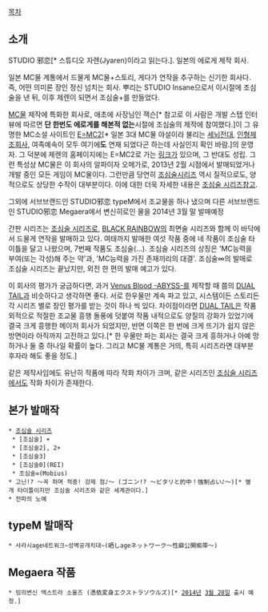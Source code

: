 [[목차]]

== 소개 ==
STUDIO 邪恋[* 스튜디오 자렌(Jyaren)이라고 읽는다.]. 일본의 에로게 제작 회사.

일본 MC물 계통에서 드물게 MC물+스토리, 게다가 연작을 추구하는 신기한 회사다. 즉, 어떤 의미론 장인 정신 넘치는 회사. 뿌리는 STUDIO Insane으로서 이시절에 조심술을 낸 뒤, 이후 제렌이 되면서 조심술+를 만들었다.

[[MC물]] 제작에 특화한 회사로, 애초에 사장님인 잭슨[* 참고로 이 사람은 개발 스탭 인터뷰에 따르면 '''단 한번도 에로게를 해본적 없는'''시절에 조심술의 제작에 참여했다.]이 그 유명한 MC소설 사이트인 [[E=MC2]][* 일본 3대 MC물 야설이라 불리는 [[세뇌전대]], [[인형제조회사]], 여족예속이 모두 여기에'''도''' 연재 되었다곤 하는데 사실인지 확인 바람.]의 운영자. 그 덕분에 제렌의 홈페이지에는 E=MC2로 가는 [[링크]]가 있으며, 그 반대도 성립. 그런 특성상 MC물은 이 회사의 알파이자 오메가로, 2013년 2월 시점에서 발매되었거나 개발 중인 모든 게임이 MC물이다. 그런만큼 당연히 [[조심술]]시리즈 역시 질적으로도, 양적으로도 상당한 수작이 대부분이다. 이에 대한 더욱 자세한 내용은 [[조심술 시리즈]]참고.

그외에 서브브랜드인 STUDIO邪恋 typeM에서 조교물을 하나 냈으며 다른 서브브랜드인 STUDIO邪恋 Megaera에서 변신히로인 물을 2014년 3월 말 발매예정

간판 시리즈는 [[조심술 시리즈]]로, [[BLACK RAINBOW]]의 최면술 시리즈와 함께 이 바닥에서 드물게 연작을 발매하고 있다. 여태까지 발매한 여섯 작품 중에 네 작품이 조심술 타이틀을 달고 나왔으며, 7번째 작품도 조심술(...). 조심술 시리즈의 상징은 'MC능력을 부여(또는 각성)해 주는 약'과, 'MC능력을 가진 존재끼리의 대결'. 조심술∞의 발매로 조심술 시리즈는 끝났지만, 외전 한 편의 발매 예고가 있다.

이 회사의 평가가 궁금하다면, 과거 [[Venus Blood -ABYSS-]]를 제작할 때 쯤의 [[DUAL TAIL]]과 비슷하다고 생각하면 좋다. 서로 한우물만 계속 파고 있고, 시스템이든 스토리든 각 시리즈 별로 장인 평가를 받는 것이 하나 씩 있다. 차이점이라면 [[DUAL TAIL]]은 작품 외적으로 적절한 조교물 흥행 돌풍에 덧붙여 작품 내적으로도 양질의 강화가 있었기에 결국 크게 흥행한 메이저 회사가 되었지만, 반면 이쪽은 한 번에 크게 뜨기가 쉽지 않은 방면이라 아직까지 고전하고 있다.[* 한 우물만 파는 회사는 결국 크게 흥하거나 아예 망하거나 둘 중 하나일 확률이 높다. 그리고 MC물 계통은 거의, 특히 시리즈라면 대부분 후자라 해도 좋을 정도.]

같은 제작사임에도 유난히 작품에 따라 작화 차이가 크며, 같은 시리즈인 [[조심술 시리즈]]에서도 작화 차이가 존재한다.
== 본가 발매작 ==
 * [[조심술 시리즈]]
  * [조심술] +
  * [조심술2], 2+
  * [조심술3]
  * [조심술0](REI)
  * 조심술∞(Mobius)
 * 고닌!? ～꼭 하며 적중! 강제 점♪～ (ゴニン!? ～ピタリと的中！強制占い♪～)[* 별개 타이틀이지만 조심술 시리즈와 같은 세계관이다.]
 * 전파의 노예
== typeM 발매작 ==
 * 사라시age네트워크~성벽공개치대~(晒しageネットワーク～性癖公開痴帯～)
== Megaera 작품 ==
 * 빙의변신 엑스트라 소울즈 (憑依変身エクストラソウルズ)[* [[2014년]] [[3월 28일]] 출시 예정.]
